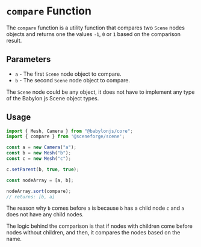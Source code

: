 
<Meta title="@sceneforge|scene/Object/compare" />

# `compare` Function

The `compare` function is a utility function that compares two `Scene` nodes
objects and returns one the values `-1`, `0` or `1` based on the comparison
result.

## Parameters

- `a` - The first `Scene` node object to compare.
- `b` - The second `Scene` node object to compare.

The `Scene` node could be any object, it does not have to implement any type
of the Babylon.js Scene object types.

## Usage

```typescript
import { Mesh, Camera } from "@babylonjs/core";
import { compare } from '@sceneforge/scene';

const a = new Camera("a");
const b = new Mesh("b");
const c = new Mesh("c");

c.setParent(b, true, true);

const nodeArray = [a, b];

nodeArray.sort(compare);
// returns: [b, a]
```

The reason why `b` comes before `a` is because `b` has a child node `c` and
`a` does not have any child nodes.

The logic behind the comparison is that if nodes with children come before
nodes without children, and then, it compares the nodes based on the name.
